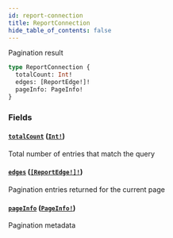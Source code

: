 ```yaml
---
id: report-connection
title: ReportConnection
hide_table_of_contents: false
---
```



Pagination result

```graphql
type ReportConnection {
  totalCount: Int!
  edges: [ReportEdge!]!
  pageInfo: PageInfo!
}
```


### Fields

#### [`totalCount`](#) ([`Int!`](../../scalars/int))

Total number of entries that match the query


#### [`edges`](#) ([`[ReportEdge!]!`](../../objects/report-edge))

Pagination entries returned for the current page


#### [`pageInfo`](#) ([`PageInfo!`](../../objects/page-info))

Pagination metadata





